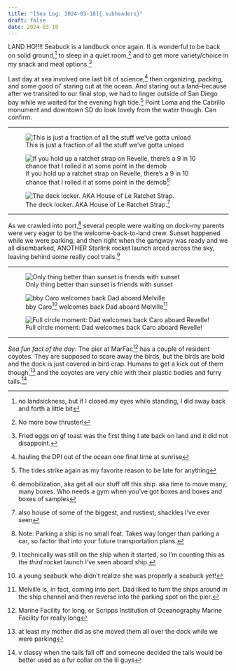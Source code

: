 ```yaml
---
title: "[Sea Log: 2024-03-18]{.subheaders}"
draft: false
date: 2024-03-18
---
```


::: {.div .bodyfont}

LAND HO!!!! Seabuck is a landbuck once again. It is wonderful to be back on solid ground,^[no landsickness, but if I closed my eyes while standing, I did sway back and forth a little bit] to sleep in a quiet room,^[No more bow thruster!] and to get more variety/choice in my snack and meal options.^[Fried eggs on gf toast was the first thing I ate back on land and it did not disappoint.]

Last day at sea involved one last bit of science,^[hauling the DPI out of the ocean one final time at sunrise] then organizing, packing, and some good ol' staring out at the ocean. And staring out a land--because after we transited to our final stop, we had to linger outside of San Diego bay while we waited for the evening high tide.^[The tides strike again as my favorite reason to be late for anything] Point Loma and the Cabrillo monument and downtown SD do look lovely from the water though. Can confirm.

----

::: {layout="[47,26.5,26.5]"}

![This is just a fraction of all the stuff we've gotta unload](pics/fwd_hold.jpg){fig-alt="image of many boxes and bins stacked in the forward hold of the ship"}

![If you hold up a ratchet strap on Revelle, there's a 9 in 10 chance that I rolled it at some point in the demob^[demobilization, aka get all our stuff off this ship. aka time to move many, many boxes. Who needs a gym when you've got boxes and boxes and boxes of samples]](pics/ratchet.jpg){fig-alt="close up of several rolled ratchet straps"}

![The deck locker. AKA House of Le Ratchet Strap.^[also house of some of the biggest, and rustiest, shackles I've ever seen]](pics/ratchet_mecca.jpg){fig-alt="a closet full of ratchet straps and other deck equipment on the ship"}

:::

----

As we crawled into port,^[Note: Parking a ship is no small feat. Takes way longer than parking a car, so factor that into your future transportation plans.] several people were waiting on dock--my parents were very eager to be the welcome-back-to-land crew. Sunset happened while we were parking, and then right when the gangway was ready and we all disembarked, ANOTHER Starlink rocket launch arced across the sky, leaving behind some really cool trails.^[I technically was still on the ship when it started, so I'm counting this as the *third* rocket launch I've seen aboard ship.]

----

::: {layout="[48,26,26]"}

![Only thing better than sunset is friends with sunset](pics/friends.jpg){fig-alt="group photo of several people on deck, with sunset in the background"}

![bby Caro^[a young seabuck who didn't realize she was properly a seabuck yet!] welcomes back Dad aboard Melville^[Melville is, in fact, coming into port. Dad liked to turn the ships around in the ship channel and then reverse into the parking spot on the pier.]](pics/caro_ship.jpg){fig-alt="young Caro standing on the pier while Melville comes back to port"}

![Full circle moment: Dad welcomes back Caro aboard Revelle!](pics/dad_ship.jpg){fig-alt="dad standing on pier while Revelle comes back to port"}

:::

----

*Sea fun fact of the day:*  The pier at MarFac^[Marine Facility for long, or Scripps Institution of Oceanography Marine Facility for really long] has a couple of resident coyotes. They are supposed to scare away the birds, but the birds are bold and the dock is just covered in bird crap. Humans to get a kick out of them though,^[at least my mother did as she moved them all over the dock while we were parking] and the coyotes are very chic with their plastic bodies and furry tails.^[v classy when the tails fall off and someone decided the tails would be better used as a fur collar on the lil guys]


:::

